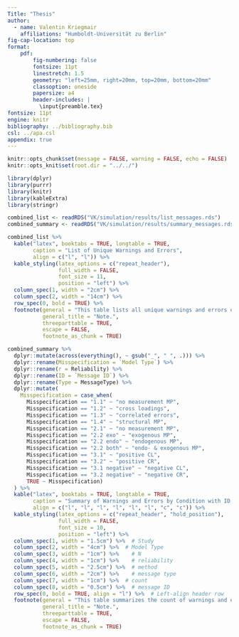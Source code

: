 ```yaml
---
Title: "Thesis"
author:
  - name: Valentin Kriegmair
    affiliations: "Humboldt-Universität zu Berlin"
fig-cap-location: top
format:
    pdf:
        fig-numbering: false
        fontsize: 11pt
        linestretch: 1.5
        geometry: "left=25mm, right=20mm, top=20mm, bottom=20mm"
        classoption: oneside
        papersize: a4
        header-includes: |
          \input{preamble.tex}
fontsize: 11pt
engine: knitr
bibliography: ../bibliography.bib
csl: ../apa.csl
appendix: true
---
```

```r
knitr::opts_chunk$set(message = FALSE, warning = FALSE, echo = FALSE)
knitr::opts_knit$set(root.dir = "../../")
```

```r
library(dplyr)
library(purrr)
library(knitr)
library(kableExtra)
library(stringr)

combined_list <- readRDS("VK/simulation/results/list_messages.rds")
combined_summary <- readRDS("VK/simulation/results/summary_messages.rds")
```

\vspace{1em}

```r
combined_list %>%
  kable("latex", booktabs = TRUE, longtable = TRUE,
        caption = "List of Unique Warnings and Errors",
        align = c("l", "l")) %>% 
  kable_styling(latex_options = c("repeat_header"),
                full_width = FALSE,
                font_size = 11,
                position = "left") %>%
  column_spec(1, width = "2cm") %>% 
  column_spec(2, width = "14cm") %>% 
  row_spec(0, bold = TRUE) %>%
  footnote(general = "This table lists all unique warnings and errors encountered during the simulation studies.",
           general_title = "Note.",
           threeparttable = TRUE,
           escape = FALSE,
           footnote_as_chunk = TRUE)

```

\vspace{1em}

```r
combined_summary %>%
  dplyr::mutate(across(everything(), ~ gsub("_", " ", .))) %>%
  dplyr::rename(Misspecification = `Model Type`) %>%
  dplyr::rename(r = Reliability) %>%
  dplyr::rename(ID = `Message ID`) %>%
  dplyr::rename(Type = MessageType) %>%
  dplyr::mutate(
    Misspecification = case_when(
      Misspecification == "1.1" ~ "no measurement MP",
      Misspecification == "1.2" ~ "cross loadings",
      Misspecification == "1.3" ~ "correlated errors",
      Misspecification == "1.4" ~ "structural MP",
      Misspecification == "2.1" ~ "no measurement MP",
      Misspecification == "2.2 exo" ~ "exogenous MP",
      Misspecification == "2.2 endo" ~ "endogenous MP",
      Misspecification == "2.2 both" ~ "endo- & exogenous MP",
      Misspecification == "3.1" ~ "positive CL",
      Misspecification == "3.2" ~ "positive CR",
      Misspecification == "3.1 negative" ~ "negative CL",
      Misspecification == "3.2 negative" ~ "negative CR",
      TRUE ~ Misspecification)
  ) %>%
  kable("latex", booktabs = TRUE, longtable = TRUE, 
        caption = "Summary of Warnings and Errors by Condition with ID for All Studies",
        align = c("l", "l", "l", "l", "l", "l", "c", "c")) %>%
  kable_styling(latex_options = c("repeat_header", "hold_position"), 
                full_width = FALSE, 
                font_size = 10,
                position = "left") %>%
  column_spec(1, width = "1.5cm") %>%  # Study
  column_spec(2, width = "4cm") %>%  # Model Type
  column_spec(3, width = "1cm") %>%    # N
  column_spec(4, width = "1cm") %>%    # reliability
  column_spec(5, width = "2.5cm") %>%  # method
  column_spec(6, width = "2cm") %>%    # message type
  column_spec(7, width = "1cm") %>%  # count
  column_spec(8, width = "0.5cm") %>%  # message ID
  row_spec(0, bold = TRUE, align = "l") %>%  # Left-align header row
  footnote(general = "This table summarizes the count of warnings and errors for each condition - sample size *N*, indicator reliability *r* and measurement misspecification (MP) of cross-loadings (CL) or correlated residuals (CR) - in all three simulation studies with the respective ID number corresponding to Table 1.",
           general_title = "Note.",
           threeparttable = TRUE,
           escape = FALSE,
           footnote_as_chunk = TRUE)
```